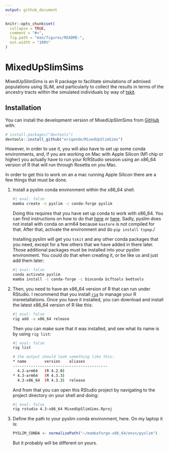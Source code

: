 ```yaml
---
output: github_document
---
```


<!-- README.md is generated from README.Rmd. Please edit that file -->

```r
knitr::opts_chunk$set(
  collapse = TRUE,
  comment = "#>",
  fig.path = "man/figures/README-",
  out.width = "100%"
)
```

# MixedUpSlimSims

<!-- badges: start -->
<!-- badges: end -->

MixedUpSlimSims is an R package to facilitate simulations
of admixed populations using SLiM, and particularly to collect the results
in terms of the ancestry tracts within the simulated individuals by way of
[tskit](https://tskit.dev/).


## Installation

You can install the development version of MixedUpSlimSims from [GitHub](https://github.com/) with:

``` r
# install.packages("devtools")
devtools::install_github("eriqande/MixedUpSlimSims")
```

However, in order to use it, you will also have to set up some conda environments,
and, if you are working on Mac with Apple Silicon (M1 chip or higher) you actually
have to run your R/RStudio session using an x86_64 version of R that will
run through Rosetta on you Mac.

In order to get this to work on an a mac running Apple Silicon
there are a few things that must be done.

1.  Install a pyslim conda environment within the x86_64 shell.

    ```sh
    #| eval: false
    mamba create -n pyslim -c conda-forge pyslim
    ```

    Doing this requires that you have set up conda to work with x86_64. You can find
    instructions on how to do that [here](https://towardsdatascience.com/how-to-install-miniconda-x86-64-apple-m1-side-by-side-on-mac-book-m1-a476936bfaf0) or
    [here](https://taylorreiter.github.io/2022-04-05-Managing-multiple-architecture-specific-installations-of-conda-on-apple-M1/).
    Sadly, pyslim does not install with conda on arm64 because `kastore` is not compiled for that.  After that, activate the environment and do `pip install tspop`./
    
    Installing pyslim will get you `tskit` and any other conda packages that you need,
    except for a few others that we have added in there later.  Those additional
    packages must be installed into your pyslim environment.  You could do that
    when creating it, or be like us and just add them later:
    
    ```sh
    #| eval: false
    conda activate pyslim
    mamba install -c conda-forge -c bioconda bcftools bedtools
    ```

2.  Then, you need to have an x86_64 version of R that can run under RStudio. I recommend that you install [`rig`](https://github.com/r-lib/rig) to manage your R insreetallations. Once you have it installed, you can download and install the latest x86_64 version of R like this:

    ```sh
    #| eval: false
    rig add -a x86_64 release
    ```

    Then you can make sure that it was installed, and see what its name is by using `rig list`:

    ```sh
    #| eval: false
    rig list
        
    # the output should look something like this:
    * name        version    aliases
    ------------------------------------------
      4.2-arm64   (R 4.2.0)
    * 4.3-arm64   (R 4.3.3)
      4.3-x86_64  (R 4.3.3)  release
    ```

    And from that you can open this RStudio project by navigating to the project directory on your shell and doing:

    ```sh
    #| eval: false
    rig rstudio 4.3-x86_64 MixedUpSlimSims.Rproj
    ```

3.  Define the path to your pyslim conda environment, here. On my laptop it is:

    ```r
    PYSLIM_CONDA <- normalizePath("~/mambaforge-x86_64/envs/pyslim")
    ```
    
    But it probably will be different on yours.

